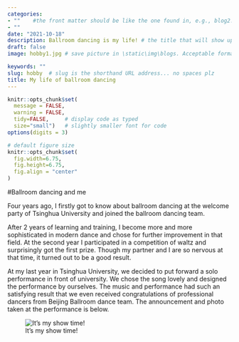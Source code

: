 ```yaml
---
categories:  
- ""    #the front matter should be like the one found in, e.g., blog2.md. It cannot be like the normal Rmd we used
- ""
date: "2021-10-18"
description: Ballroom dancing is my life! # the title that will show up once someone gets to this page
draft: false
image: hobby1.jpg # save picture in \static\img\blogs. Acceptable formats= jpg, jpeg, or png . Your iPhone pics wont work

keywords: ""
slug: hobby  # slug is the shorthand URL address... no spaces plz
title: My life of ballroom dancing
---
```


```r
knitr::opts_chunk$set(
  message = FALSE, 
  warning = FALSE, 
  tidy=FALSE,     # display code as typed
  size="small")   # slightly smaller font for code
options(digits = 3)

# default figure size
knitr::opts_chunk$set(
  fig.width=6.75, 
  fig.height=6.75,
  fig.align = "center"
)
```

#Ballroom dancing and me

Four years ago, I firstly got to know about ballroom dancing at the welcome party of Tsinghua University and joined the ballroom dancing team. 

After 2 years of learning and training, I become more and more sophisticated in modern dance and chose for further improvement in that field. At the second year I participated in a competition of waltz and surprisingly got the first prize. Though my partner and I are so nervous at that time, it turned out to be a good result. 

At my last year in Tsinghua University, we decided to put forward a solo performance in front of university. We chose the song lovely and designed the performance by ourselves. The music and performance had such an satisfying result that we even received congratulations of professional dancers from Beijing Ballroom dance team. The announcement and photo taken at the performance is below. 

![It's my show time!](https://raw.githubusercontent.com/tythelena/Individual_assignment/main/hobby3.jpg)


